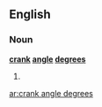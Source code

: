 ==English==
===Noun===
'''[[crank]] [[angle]] [[degrees]]'''

# {{plural of|crank angle degree}}

[[ar:crank angle degrees]]